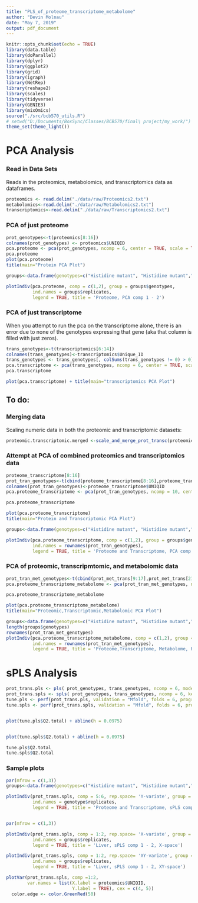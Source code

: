```yaml
---
title: "PLS_of_proteome_transcriptome_metabolome"
author: "Devin Molnau"
date: "May 7, 2019"
output: pdf_document
---
```


```r
knitr::opts_chunk$set(echo = TRUE)
library(data.table)
library(doParallel)
library(dplyr)
library(ggplot2)
library(grid)
library(igraph)
library(NetRep)
library(reshape2)
library(scales)
library(tidyverse)
library(GENIE3)
library(mixOmics)
source("./src/bcb570_utils.R")
# setwd("D:/Documents/BoxSync/Classes/BCB570/final\ project/my_work/")
theme_set(theme_light())
```
# PCA Analysis

### Read in Data Sets

Reads in the proteomics, metabolomics, and transcriptomics data as dataframes.

```r
proteomics <- read.delim("./data/raw/Proteomics2.txt")
metabolomics<-read.delim("./data/raw/Metabolomics2.txt")
transcriptomics<-read.delim("./data/raw/Transcriptomics2.txt")
```

### PCA of just proteome



```r
prot_genotypes<-t(proteomics[8:16])
colnames(prot_genotypes) <- proteomics$UNIQID
pca.proteome <- pca(prot_genotypes, ncomp = 6, center = TRUE, scale = TRUE)
pca.proteome
plot(pca.proteome)
title(main="Protein PCA Plot")
```

```r
groups<-data.frame(genotypes=c("Histidine mutant", "Histidine mutant","Histidine mutant","Leucine mutant","Leucine mutant","Leucine mutant","WT","WT","WT"),replicates=c("H1","H2","H3","L1","L2","L3","PROTOTROPH1","PROTOTROPH2","PROTOTROPH3"))

plotIndiv(pca.proteome, comp = c(1,2), group = groups$genotypes,
          ind.names = groups$replicates,
          legend = TRUE, title = 'Proteome, PCA comp 1 - 2')

```

### PCA of just transcriptome

When you attempt to run the pca on the transcriptome alone, there is an error due to none of the genotypes expressing that gene (aka that column is filled with just zeros).

```r
trans_genotypes<-t(transcriptomics[6:14])
colnames(trans_genotypes)<-transcriptomics$Unique_ID
trans_genotypes <- trans_genotypes[, colSums(trans_genotypes != 0) > 0]
pca.transcriptome <- pca(trans_genotypes, ncomp = 6, center = TRUE, scale = TRUE) 
pca.transcriptome

plot(pca.transcriptome) + title(main="transcriptomics PCA Plot")
```

## To do:


### Merging data

Scaling numeric data in both the proteomic and transcriptomic datasets:


```r
proteomic.transcriptomic.merged <-scale_and_merge_prot_transc(proteomics, transcriptomics)
```



### Attempt at PCA of combined proteomics and transcriptomics data

```r
proteome_transcriptome[8:16]
prot_tran_genotypes<-t(cbind(proteome_transcriptome[8:16],proteome_transcriptome[21:29]))
colnames(prot_tran_genotypes)<-proteome_transcriptome$UNIQID
pca.proteome_transcriptome <- pca(prot_tran_genotypes, ncomp = 10, center = TRUE, scale = TRUE)

pca.proteome_transcriptome

plot(pca.proteome_transcriptome)
title(main="Protein and Transcriptomic PCA Plot")

```

```r
groups<-data.frame(genotypes=c("Histidine mutant", "Histidine mutant","Histidine mutant","Leucine mutant","Leucine mutant","Leucine mutant","WT","WT","WT","WT","WT","WT","Histidine mutant", "Histidine mutant","Histidine mutant","Leucine mutant","Leucine mutant","Leucine mutant") ,replicates=c("H1","H2","H3","L1","L2","L3","PROTOTROPH1","PROTOTROPH2","PROTOTROPH3"))

plotIndiv(pca.proteome_transcriptome, comp = c(1,2), group = groups$genotypes,
          ind.names = rownames(prot_tran_genotypes),
          legend = TRUE, title = 'Proteome and Transcriptome, PCA comp 1 - 2')
```

### PCA of proteomic, transcripmtomic, and metabolomic data
```r
prot_tran_met_genotypes<-t(cbind(prot_met_trans[9:17],prot_met_trans[21:29],prot_met_trans[31:41]))
pca.proteome_transcriptome_metabolome <- pca(prot_tran_met_genotypes, ncomp = 10, center = TRUE, scale = TRUE)

pca.proteome_transcriptome_metabolome

plot(pca.proteome_transcriptome_metabolome)
title(main="Proteomic,Transcriptomic,Metabolomic PCA Plot")
```

```r
groups<-data.frame(genotypes=c("Histidine mutant", "Histidine mutant","Histidine mutant","Leucine mutant","Leucine mutant","Leucine mutant","WT","WT","WT","WT","WT","WT","Histidine mutant", "Histidine mutant","Histidine mutant","Leucine mutant","Leucine mutant","Leucine mutant","Histidine mutant","Histidine mutant", "Histidine mutant","Histidine mutant","Leucine mutant","Leucine mutant","Leucine mutant","WT","WT","WT","WT"))
length(groups$genotypes)
rownames(prot_tran_met_genotypes)
plotIndiv(pca.proteome_transcriptome_metabolome, comp = c(1,2), group = groups$genotypes,
          ind.names = rownames(prot_tran_met_genotypes),
          legend = TRUE, title = 'Proteome,Transcriptome, Metabolome, PCA comp 1 - 2')
```

# sPLS Analysis
```r
prot_trans.pls <- pls( prot_genotypes, trans_genotypes, ncomp = 6, mode = "regression")
prot_trans.spls <- spls( prot_genotypes, trans_genotypes, ncomp = 6, keepX = c(20,20,20), keepY= c(10,10,10), mode = "regression")
tune.pls <- perf(prot_trans.pls, validation = "Mfold", folds = 6, progressBar = FALSE, nrepeat = 50)
tune.spls <- perf(prot_trans.spls, validation = "Mfold", folds = 6, progressBar = FALSE, nrepeat = 50)


plot(tune.pls$Q2.total) + abline(h = 0.0975)


plot(tune.spls$Q2.total) + abline(h = 0.0975)

tune.pls$Q2.total
tune.spls$Q2.total


```
### Sample plots
```r
par(mfrow = c(1,3))
groups<-data.frame(genotypes=c("Histidine mutant", "Histidine mutant","Histidine mutant","Leucine mutant","Leucine mutant","Leucine mutant","WT","WT","WT") ,replicates=c("H1","H2","H3","L1","L2","L3","PROTOTROPH1","PROTOTROPH2","PROTOTROPH3"))

plotIndiv(prot_trans.spls, comp = 5:6, rep.space= 'Y-variate', group = groups$genotypes,
          ind.names = genotype$replicates,
          legend = TRUE, title = 'Proteome and Transcriptome, sPLS comp 1 - 2, Y-space')


par(mfrow = c(1,3))

```

```r
plotIndiv(prot_trans.spls, comp = 1:2, rep.space= 'X-variate', group = groups$genotypes,
          ind.names = groups$replicates,
          legend = TRUE, title = 'Liver, sPLS comp 1 - 2, X-space')

plotIndiv(prot_trans.spls, comp = 1:2, rep.space= 'XY-variate', group = groups$genotypes,
          ind.names = groups$replicates,
          legend = TRUE, title = 'Liver, sPLS comp 1 - 2, XY-space')
```

```r

plotVar(prot_trans.spls, comp =1:2, 
        var.names = list(X.label = proteomics$UNIQID, 
                         Y.label = TRUE), cex = c(4, 5))
  color.edge <- color.GreenRed(50) 

```

